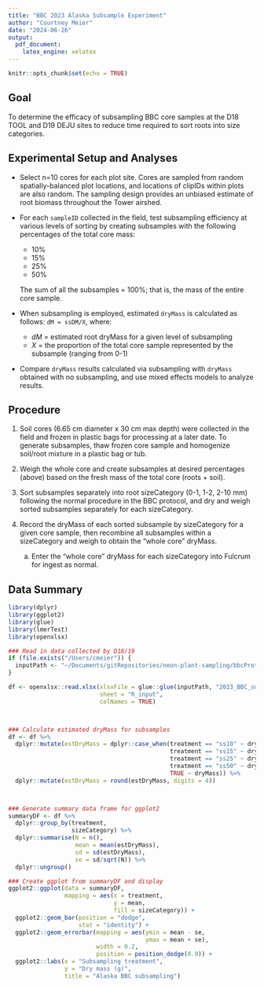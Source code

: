 ```yaml
---
title: "BBC 2023 Alaska Subsample Experiment"
author: "Courtney Meier"
date: "2024-06-26"
output: 
  pdf_document: 
    latex_engine: xelatex
---
```


```r
knitr::opts_chunk$set(echo = TRUE)
```

##  Goal
To determine the efficacy of subsampling BBC core samples at the D18 TOOL and D19 DEJU sites to reduce time required to sort roots into size categories. 


##  Experimental Setup and Analyses

* Select n=10 cores for each plot site. Cores are sampled from random spatially-balanced plot locations, and locations of clipIDs within plots are also random. The sampling design provides an unbiased estimate of root biomass throughout the Tower airshed.

* For each `sampleID` collected in the field, test subsampling efficiency at various levels of sorting by creating subsamples with the following percentages of the total core mass:
    - 10%
    - 15%
    - 25%
    - 50%
    
    The sum of all the subsamples = 100%; that is, the mass of the entire core sample.

* When subsampling is employed, estimated `dryMass` is calculated as follows: `dM = ssDM/X`, where:
    - *dM* = estimated root dryMass for a given level of subsampling
    - *X* = the proportion of the total core sample represented by the subsample (ranging from 0-1)
    
* Compare `dryMass` results calculated via subsampling with `dryMass` obtained with no subsampling, and use mixed effects models to analyze results.


##  Procedure

1.  Soil cores (6.65 cm diameter x 30 cm max depth) were collected in the field and frozen in plastic bags for processing at a later date. To generate subsamples, thaw frozen core sample and homogenize soil/root mixture in a plastic bag or tub. 

1.  Weigh the whole core and create subsamples at desired percentages (above) based on the fresh mass of the total core (roots + soil).

1.  Sort subsamples separately into root sizeCategory (0-1, 1-2, 2-10 mm) following the normal procedure in the BBC protocol, and dry and weigh sorted subsamples separately for each sizeCategory.

1.  Record the dryMass of each sorted subsample by sizeCategory for a given core sample, then recombine all subsamples within a sizeCategory and weigh to obtain the "whole core" dryMass.
    a.  Enter the "whole core" dryMass for each sizeCategory into Fulcrum for ingest as normal.
    
    
## Data Summary

``` r

library(dplyr)
library(ggplot2)
library(glue)
library(lmerTest)
library(openxlsx)

```

``` r

### Read in data collected by D18/19
if (file.exists("/Users/cmeier")) {
  inputPath <- "~/Documents/gitRepositories/neon-plant-sampling/bbcProtocolDev/subsampleSortExperiments"
}

df <- openxlsx::read.xlsx(xlsxFile = glue::glue(inputPath, "2023_BBC_subsampling_D1819.xlsx", .sep = "/"),
                          sheet = "R_input",
                          colNames = TRUE)



### Calculate estimated dryMass for subsamples
df <- df %>%
  dplyr::mutate(estDryMass = dplyr::case_when(treatment == "ss10" ~ dryMass/0.1,
                                              treatment == "ss15" ~ dryMass/0.15,
                                              treatment == "ss25" ~ dryMass/0.25,
                                              treatment == "ss50" ~ dryMass/0.5,
                                              TRUE ~ dryMass)) %>%
  dplyr::mutate(estDryMass = round(estDryMass, digits = 4))



### Generate summary data frame for ggplot2
summaryDF <- df %>%
  dplyr::group_by(treatment, 
                  sizeCategory) %>%
  dplyr::summarise(N = n(),
                   mean = mean(estDryMass),
                   sd = sd(estDryMass),
                   se = sd/sqrt(N)) %>%
  dplyr::ungroup()


```

``` r

### Create ggplot from summaryDF and display
ggplot2::ggplot(data = summaryDF,
                mapping = aes(x = treatment,
                              y = mean,
                              fill = sizeCategory)) +
  ggplot2::geom_bar(position = "dodge",
                    stat = "identity") +
  ggplot2::geom_errorbar(mapping = aes(ymin = mean - se,
                                       ymax = mean + se),
                         width = 0.2,
                         position = position_dodge(0.9)) +
  ggplot2::labs(x = "Subsampling treatment",
                y = "Dry mass (g)",
                title = "Alaska BBC subsampling")


```

